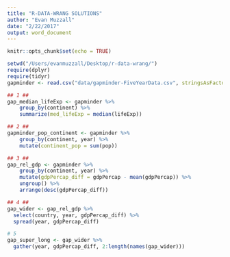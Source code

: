 ```yaml
---
title: "R-DATA-WRANG SOLUTIONS"
author: "Evan Muzzall"
date: "2/22/2017"
output: word_document
---
```


```r
knitr::opts_chunk$set(echo = TRUE)
```

```r
setwd("/Users/evanmuzzall/Desktop/r-data-wrang/")
require(dplyr)
require(tidyr)
gapminder <- read.csv("data/gapminder-FiveYearData.csv", stringsAsFactors = TRUE)

## 1 ##
gap_median_lifeExp <- gapminder %>%
    group_by(continent) %>%
    summarize(med_lifeExp = median(lifeExp))

## 2 ## 
gapminder_pop_continent <- gapminder %>%
    group_by(continent, year) %>%
    mutate(continent_pop = sum(pop))

## 3 ##
gap_rel_gdp <- gapminder %>%
    group_by(continent, year) %>%
    mutate(gdpPercap_diff = gdpPercap - mean(gdpPercap)) %>%
    ungroup() %>%
    arrange(desc(gdpPercap_diff))

## 4 ##
gap_wider <- gap_rel_gdp %>% 
  select(country, year, gdpPercap_diff) %>% 
  spread(year, gdpPercap_diff)

# 5
gap_super_long <- gap_wider %>% 
  gather(year, gdpPercap_diff, 2:length(names(gap_wider)))
```